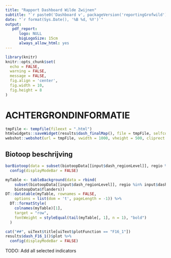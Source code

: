 ```yaml
---
title: "Rapport Dashboard Wilde Zwijnen"
subtitle: "`r paste0('Dashboard v', packageVersion('reportingGrofwild'))`"
date: "`r format(Sys.Date(), '%B %d, %Y')`"
output: 
   pdf_report:
      logo: NULL
      bigLogoSize: 15cm
      always_allow_html: yes
---
```


```r
library(knitr)
knitr::opts_chunk$set(
  echo = FALSE,
  warning = FALSE, 
  message = FALSE,
  fig.align = 'center',
  fig.width = 10, 
  fig.height = 8
)
```


# ACHTERGRONDINFORMATIE


```r
tmpFile <- tempfile(fileext = ".html")
htmlwidgets::saveWidget(results$dash_finalMap(), file = tmpFile, selfcontained = FALSE)
webshot::webshot(url = tmpFile, vwidth = 1000, vheight = 500, cliprect = "viewport")
```

## Biotoop beschrijving

```r
barBiotoop(data = subset(biotoopData[[input$dash_regionLevel]], regio %in% input$dash_locaties))$plot %>%
  config(displayModeBar = FALSE)
```

```r
myTable <- tableBackground(data = rbind(
    subset(biotoopData[[input$dash_regionLevel]], regio %in% input$dash_locaties), 
    biotoopData$flanders))
DT::datatable(myTable, rownames = FALSE,
    options = list(dom = 't', pageLength = -1)) %>%
  DT::formatStyle(
    colnames(myTable)[1],
    target = "row",
    fontWeight = styleEqual(tail(myTable[, 1], n = 1), "bold")
  )
```


```r
cat("##", uiText$title[uiText$plotFunction == "F16_1"])
results$dash_F16_1()$plot %>%
  config(displayModeBar = FALSE)
```



TODO: Add all selected indicators